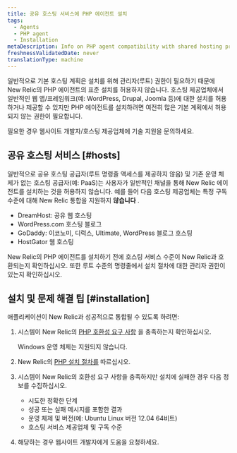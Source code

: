 ```yaml
---
title: 공유 호스팅 서비스에 PHP 에이전트 설치
tags:
  - Agents
  - PHP agent
  - Installation
metaDescription: Info on PHP agent compatibility with shared hosting providers and how to determine if your host supports installing the agent.
freshnessValidatedDate: never
translationType: machine
---
```


일반적으로 기본 호스팅 계획은 설치를 위해 관리자(루트) 권한이 필요하기 때문에 New Relic의 PHP 에이전트의 표준 설치를 허용하지 않습니다. 호스팅 제공업체에서 일반적인 웹 앱/프레임워크(예: WordPress, Drupal, Joomla 등)에 대한 설치를 허용하거나 제공할 수 있지만 PHP 에이전트를 설치하려면 여전히 많은 기본 계획에서 허용되지 않는 권한이 필요합니다.

필요한 경우 웹사이트 개발자/호스팅 제공업체에 기술 지원을 문의하세요.

## 공유 호스팅 서비스 [#hosts]

일반적으로 공유 호스팅 공급자(루트 명령줄 액세스를 제공하지 않음) 및 기존 운영 체제가 없는 호스팅 공급자(예: PaaS)는 사용자가 일반적인 채널을 통해 New Relic 에이전트를 설치하는 것을 허용하지 않습니다. 예를 들어 다음 호스팅 제공업체는 특정 구독 수준에 대해 New Relic 통합을 지원하지 **않습니다** .

* DreamHost: 공유 웹 호스팅
* WordPress.com 호스팅 블로그
* GoDaddy: 이코노미, 디럭스, Ultimate, WordPress 블로그 호스팅
* HostGator 웹 호스팅

New Relic의 PHP 에이전트를 설치하기 전에 호스팅 서비스 수준이 New Relic과 호환되는지 확인하십시오. 또한 루트 수준의 명령줄에서 설치 절차에 대한 관리자 권한이 있는지 확인하십시오.

## 설치 및 문제 해결 팁 [#installation]

애플리케이션이 New Relic과 성공적으로 통합될 수 있도록 하려면:

1. 시스템이 New Relic의 [PHP 호환성 요구 사항](/docs/agents/php-agent/getting-started/php-agent-compatibility-requirements) 을 충족하는지 확인하십시오.

   <Callout variant="important">
     Windows 운영 체제는 지원되지 않습니다.
   </Callout>

2. New Relic의 [PHP 설치 절차를](/docs/agents/php-agent/installation/php-agent-installation-overview) 따르십시오.

3. 시스템이 New Relic의 호환성 요구 사항을 충족하지만 설치에 실패한 경우 다음 정보를 수집하십시오.

   * 시도한 정확한 단계
   * 성공 또는 실패 메시지를 포함한 결과
   * 운영 체제 및 버전(예: Ubuntu Linux 버전 12.04 64비트)
   * 호스팅 서비스 제공업체 및 구독 수준

4. 해당하는 경우 웹사이트 개발자에게 도움을 요청하세요.
